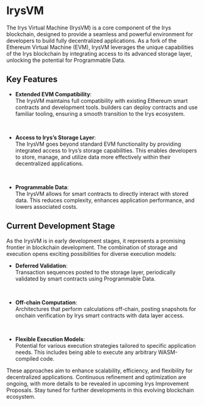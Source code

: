 # IrysVM

The Irys Virtual Machine (IrysVM) is a core component of the Irys blockchain, designed to provide a seamless and powerful environment for developers to build fully decentralized applications. As a fork of the Ethereum Virtual Machine (EVM), IrysVM leverages the unique capabilities of the Irys blockchain by integrating access to its advanced storage layer, unlocking the potential for Programmable Data.

## Key Features

- **Extended EVM Compatibility**:<br/>
  The IrysVM maintains full compatibility with existing Ethereum smart contracts and development tools. builders can deploy contracts and use familiar tooling, ensuring a smooth transition to the Irys ecosystem.

  <br />

- **Access to Irys’s Storage Layer**:<br/>
  The IrysVM goes beyond standard EVM functionality by providing integrated access to Irys’s storage capabilities. This enables developers to store, manage, and utilize data more effectively within their decentralized applications.

  <br />

- **Programmable Data**:<br/>
  The IrysVM allows for smart contracts to directly interact with stored data. This reduces complexity, enhances application performance, and lowers associated costs.

## Current Development Stage

As the IrysVM is in early development stages, it represents a promising frontier in blockchain development. The combination of storage and execution opens exciting possibilities for diverse execution models:

- **Deferred Validation**:<br/>
  Transaction sequences posted to the storage layer, periodically validated by smart contracts using Programmable Data.

  <br />

- **Off-chain Computation**:<br/>
  Architectures that perform calculations off-chain, posting snapshots for onchain verification by Irys smart contracts with data layer access.

  <br />

- **Flexible Execution Models**:<br/>
  Potential for various execution strategies tailored to specific application needs. This includes being able to execute any arbitrary WASM-compiled code.

These approaches aim to enhance scalability, efficiency, and flexibility for decentralized applications. Continuous refinement and optimization are ongoing, with more details to be revealed in upcoming Irys Improvement Proposals. Stay tuned for further developments in this evolving blockchain ecosystem.
